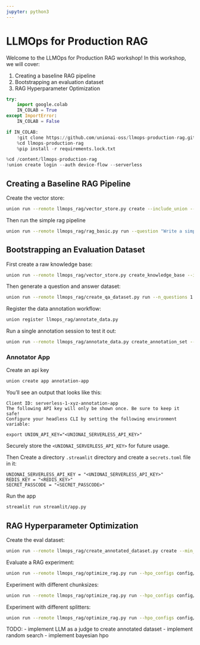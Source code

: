 ```yaml
---
jupyter: python3
---
```


# LLMOps for Production RAG

Welcome to the LLMOps for Production RAG workshop! In this workshop, we will cover:

1. Creating a baseline RAG pipeline
2. Bootstrapping an evaluation dataset
3. RAG Hyperparameter Optimization


```python
try:
    import google.colab
    IN_COLAB = True
except ImportError:
    IN_COLAB = False

if IN_COLAB:
    !git clone https://github.com/unionai-oss/llmops-production-rag.git
    %cd llmops-production-rag
    %pip install -r requirements.lock.txt
```


```python
%cd /content/llmops-production-rag
!union create login --auth device-flow --serverless
```

## Creating a Baseline RAG Pipeline

Create the vector store:

```bash
union run --remote llmops_rag/vector_store.py create --include_union --limit 10
```

Then run the simple rag pipeline

```bash
union run --remote llmops_rag/rag_basic.py run --question "Write a simple hello world workflow"
```

## Bootstrapping an Evaluation Dataset

First create a raw knowledge base:

```bash
union run --remote llmops_rag/vector_store.py create_knowledge_base --include_union --limit 10
```

Then generate a question and answer dataset:

```bash
union run --remote llmops_rag/create_qa_dataset.py run --n_questions 1 --n_answers 5
```

Register the data annotation workflow:

```bash
union register llmops_rag/annotate_data.py
```

Run a single annotation session to test it out:

```bash
union run --remote llmops_rag/annotate_data.py create_annotation_set --random_seed 42 --n_samples 10
```

### Annotator App

Create an api key

```bash
union create app annotation-app
```

You'll see an output that looks like this:

```
Client ID: serverless-1-xyz-annotation-app
The following API key will only be shown once. Be sure to keep it safe!
Configure your headless CLI by setting the following environment variable:

export UNION_API_KEY="<UNIONAI_SERVERLESS_API_KEY>"
```

Securely store the `<UNIONAI_SERVERLESS_API_KEY>` for future usage.

Then Create a directory `.streamlit` directory and create a `secrets.toml` file in it:

```
UNIONAI_SERVERLESS_API_KEY = "<UNIONAI_SERVERLESS_API_KEY>"
REDIS_KEY = "<REDIS_KEY>"
SECRET_PASSCODE = "<SECRET_PASSCODE>"
```

Run the app

```bash
streamlit run streamlit/app.py
```

## RAG Hyperparameter Optimization

Create the eval dataset:

```bash
union run --remote llmops_rag/create_annotated_dataset.py create --min_annotations_per_question 1
```

Evaluate a RAG experiment:

```bash
union run --remote llmops_rag/optimize_rag.py run --hpo_configs config/prompt_experiment.yaml
```

Experiment with different chunksizes:

```bash
union run --remote llmops_rag/optimize_rag.py run --hpo_configs config/chunksize_experiment.yaml
```

Experiment with different splitters:

```bash
union run --remote llmops_rag/optimize_rag.py run --hpo_configs config/splitter_experiment.yaml
```

TODO:
- implement LLM as a judge to create annotated dataset
- implement random search
- implement bayesian hpo
